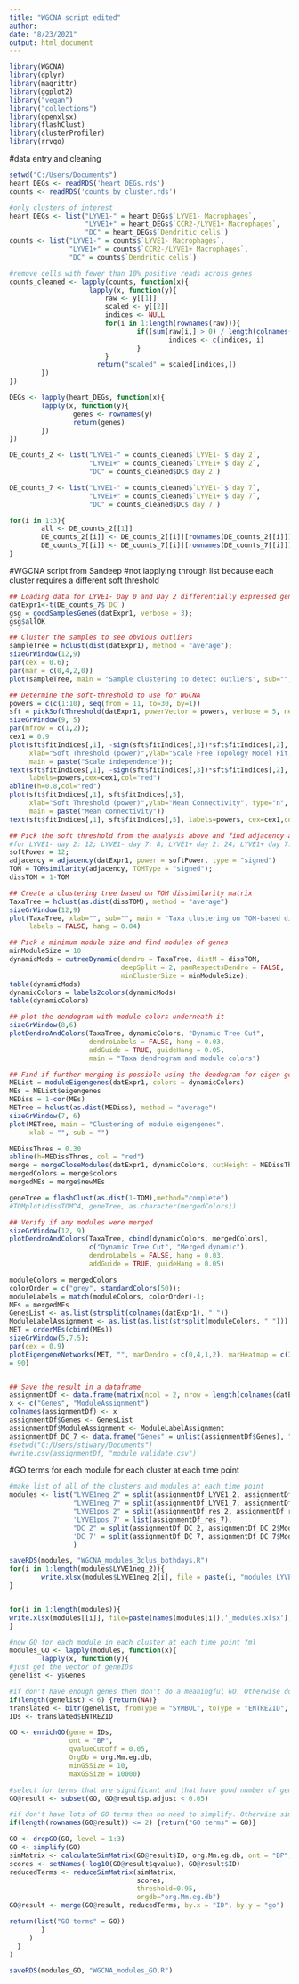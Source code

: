 ---
title: "WGCNA script edited"
author: 
date: "8/23/2021"
output: html_document
---

```{r setup, include=FALSE}
library(WGCNA)
library(dplyr)
library(magrittr)
library(ggplot2)
library("vegan")
library("collections")
library(openxlsx)
library(flashClust)
library(clusterProfiler)
library(rrvgo)
```

#data entry and cleaning
```{r}
setwd("C:/Users/Documents")
heart_DEGs <- readRDS('heart_DEGs.rds')
counts <- readRDS('counts_by_cluster.rds')

#only clusters of interest
heart_DEGs <- list("LYVE1-" = heart_DEGs$`LYVE1- Macrophages`, 
                   "LYVE1+" = heart_DEGs$`CCR2-/LYVE1+ Macrophages`, 
                   "DC" = heart_DEGs$`Dendritic cells`)
counts <- list("LYVE1-" = counts$`LYVE1- Macrophages`, 
               "LYVE1+" = counts$`CCR2-/LYVE1+ Macrophages`, 
               "DC" = counts$`Dendritic cells`)

#remove cells with fewer than 10% positive reads across genes
counts_cleaned <- lapply(counts, function(x){
                    lapply(x, function(y){
                        raw <- y[[1]]
                        scaled <- y[[2]]
                        indices <- NULL
                        for(i in 1:length(rownames(raw))){
                                if((sum(raw[i,] > 0) / length(colnames(raw))) >= 0.1){
                                        indices <- c(indices, i)
                                }
                        }
                      return("scaled" = scaled[indices,])
        })
})

DEGs <- lapply(heart_DEGs, function(x){
        lapply(x, function(y){
                genes <- rownames(y)
                return(genes)
        })
})

DE_counts_2 <- list("LYVE1-" = counts_cleaned$`LYVE1-`$`day 2`, 
                    "LYVE1+" = counts_cleaned$`LYVE1+`$`day 2`,
                    "DC" = counts_cleaned$DC$`day 2`)

DE_counts_7 <- list("LYVE1-" = counts_cleaned$`LYVE1-`$`day 7`, 
                    "LYVE1+" = counts_cleaned$`LYVE1+`$`day 7`,
                    "DC" = counts_cleaned$DC$`day 7`)

for(i in 1:3){
        all <- DE_counts_2[[1]]
        DE_counts_2[[i]] <- DE_counts_2[[i]][rownames(DE_counts_2[[i]]) %in% DEGs[[i]][[1]],]
        DE_counts_7[[i]] <- DE_counts_7[[i]][rownames(DE_counts_7[[i]]) %in% DEGs[[i]][[2]],]
}

```


#WGCNA script from Sandeep
#not lapplying through list because each cluster requires a different soft threshold
```{r}
## Loading data for LYVE1- Day 0 and Day 2 differentially expressed genes 
datExpr1<-t(DE_counts_7$`DC`)
gsg = goodSamplesGenes(datExpr1, verbose = 3);
gsg$allOK

## Cluster the samples to see obvious outliers
sampleTree = hclust(dist(datExpr1), method = "average");
sizeGrWindow(12,9)
par(cex = 0.6);
par(mar = c(0,4,2,0))
plot(sampleTree, main = "Sample clustering to detect outliers", sub="", xlab="", cex.lab = 1.5, cex.axis = 1.5, cex.main = 2)

## Determine the soft-threshold to use for WGCNA 
powers = c(c(1:10), seq(from = 11, to=30, by=1))
sft = pickSoftThreshold(datExpr1, powerVector = powers, verbose = 5, networkType = "signed")
sizeGrWindow(9, 5)
par(mfrow = c(1,2));
cex1 = 0.9
plot(sft$fitIndices[,1], -sign(sft$fitIndices[,3])*sft$fitIndices[,2],
     xlab="Soft Threshold (power)",ylab="Scale Free Topology Model Fit,signed R^2",type="n",
     main = paste("Scale independence"));
text(sft$fitIndices[,1], -sign(sft$fitIndices[,3])*sft$fitIndices[,2],
     labels=powers,cex=cex1,col="red")
abline(h=0.8,col="red")
plot(sft$fitIndices[,1], sft$fitIndices[,5],
     xlab="Soft Threshold (power)",ylab="Mean Connectivity", type="n",
     main = paste("Mean connectivity"))
text(sft$fitIndices[,1], sft$fitIndices[,5], labels=powers, cex=cex1,col="red")

## Pick the soft threshold from the analysis above and find adjacency and TOM dissimilarity matrix 
#for LYVE1- day 2: 12; LYVE1- day 7: 8; LYVE1+ day 2: 24; LYVE1+ day 7: 13; DC day 2: 12; DC day 7: 12
softPower = 12;
adjacency = adjacency(datExpr1, power = softPower, type = "signed")
TOM = TOMsimilarity(adjacency, TOMType = "signed");
dissTOM = 1-TOM

## Create a clustering tree based on TOM dissimilarity matrix 
TaxaTree = hclust(as.dist(dissTOM), method = "average")
sizeGrWindow(12,9)
plot(TaxaTree, xlab="", sub="", main = "Taxa clustering on TOM-based dissimilarity",
     labels = FALSE, hang = 0.04)

## Pick a minimum module size and find modules of genes 
minModuleSize = 10
dynamicMods = cutreeDynamic(dendro = TaxaTree, distM = dissTOM,
                            deepSplit = 2, pamRespectsDendro = FALSE,
                            minClusterSize = minModuleSize);
table(dynamicMods)
dynamicColors = labels2colors(dynamicMods)
table(dynamicColors)

## plot the dendogram with module colors underneath it
sizeGrWindow(8,6)
plotDendroAndColors(TaxaTree, dynamicColors, "Dynamic Tree Cut",
                    dendroLabels = FALSE, hang = 0.03,
                    addGuide = TRUE, guideHang = 0.05,
                    main = "Taxa dendrogram and module colors")

## Find if further merging is possible using the dendogram for eigen genes
MEList = moduleEigengenes(datExpr1, colors = dynamicColors)
MEs = MEList$eigengenes
MEDiss = 1-cor(MEs)
METree = hclust(as.dist(MEDiss), method = "average")
sizeGrWindow(7, 6)
plot(METree, main = "Clustering of module eigengenes",
     xlab = "", sub = "")

MEDissThres = 0.30
abline(h=MEDissThres, col = "red")
merge = mergeCloseModules(datExpr1, dynamicColors, cutHeight = MEDissThres, verbose = 3)
mergedColors = merge$colors
mergedMEs = merge$newMEs

geneTree = flashClust(as.dist(1-TOM),method="complete")
#TOMplot(dissTOM^4, geneTree, as.character(mergedColors))

## Verify if any modules were merged 
sizeGrWindow(12, 9)
plotDendroAndColors(TaxaTree, cbind(dynamicColors, mergedColors),
                    c("Dynamic Tree Cut", "Merged dynamic"),
                    dendroLabels = FALSE, hang = 0.03,
                    addGuide = TRUE, guideHang = 0.05)

moduleColors = mergedColors
colorOrder = c("grey", standardColors(50));
moduleLabels = match(moduleColors, colorOrder)-1;
MEs = mergedMEs
GenesList <- as.list(strsplit(colnames(datExpr1), " "))
ModuleLabelAssignment <- as.list(as.list(strsplit(moduleColors, " ")))
MET = orderMEs(cbind(MEs))
sizeGrWindow(5,7.5);
par(cex = 0.9)
plotEigengeneNetworks(MET, "", marDendro = c(0,4,1,2), marHeatmap = c(3,4,1,2), cex.lab = 0.8, xLabelsAngle
= 90)


## Save the result in a dataframe
assignmentDf <- data.frame(matrix(ncol = 2, nrow = length(colnames(datExpr1))))
x <- c("Genes", "ModuleAssignment")
colnames(assignmentDf) <- x
assignmentDf$Genes <- GenesList
assignmentDf$ModuleAssignment <- ModuleLabelAssignment
assignmentDf_DC_7 <- data.frame("Genes" = unlist(assignmentDf$Genes), "Module" = unlist(assignmentDf$ModuleAssignment))
#setwd("C:/Users/stiwary/Documents")
#write.csv(assignmentDf, "module_validate.csv")
```

#GO terms for each module for each cluster at each time point
```{r}
#make list of all of the clusters and modules at each time point
modules <- list("LYVE1neg_2" = split(assignmentDf_LYVE1_2, assignmentDf_LYVE1_2$Module), 
                "LYVE1neg_7" = split(assignmentDf_LYVE1_7, assignmentDf_LYVE1_7$Module),
                "LYVE1pos_2" = split(assignmentDf_res_2, assignmentDf_res_2$Module), 
                'LYVE1pos_7' = list(assignmentDf_res_7),
                "DC_2" = split(assignmentDf_DC_2, assignmentDf_DC_2$Module), 
                'DC_7' = split(assignmentDf_DC_7, assignmentDf_DC_7$Module)
                )

saveRDS(modules, "WGCNA_modules_3clus_bothdays.R")
for(i in 1:length(modules$LYVE1neg_2)){
        write.xlsx(modules$LYVE1neg_2[i], file = paste(i, "modules_LYVE1neg_2.xlsx"))
}


for(i in 1:length(modules)){
write.xlsx(modules[[i]], file=paste(names(modules[i]),'_modules.xlsx'), append = T)
}

#now GO for each module in each cluster at each time point fml
modules_GO <- lapply(modules, function(x){
        lapply(x, function(y){
#just get the vector of geneIDs
genelist <- y$Genes

#if don't have enough genes then don't do a meaningful GO. Otherwise do a GO
if(length(genelist) < 6) {return(NA)}
translated <- bitr(genelist, fromType = "SYMBOL", toType = "ENTREZID", OrgDb = "org.Mm.eg.db")
IDs <- translated$ENTREZID

GO <- enrichGO(gene = IDs, 
               ont = "BP", 
               qvalueCutoff = 0.05, 
               OrgDb = org.Mm.eg.db, 
               minGSSize = 10, 
               maxGSSize = 10000)

#select for terms that are significant and that have good number of genes from the cluster mapped to them (to get the terms that apply to a majority of the genes)
GO@result <- subset(GO, GO@result$p.adjust < 0.05)

#if don't have lots of GO terms then no need to simplify. Otherwise simplify
if(length(rownames(GO@result)) <= 2) {return("GO terms" = GO)}

GO <- dropGO(GO, level = 1:3)
GO <- simplify(GO)
simMatrix <- calculateSimMatrix(GO@result$ID, org.Mm.eg.db, ont = "BP", method = "Wang")
scores <- setNames(-log10(GO@result$qvalue), GO@result$ID)
reducedTerms <- reduceSimMatrix(simMatrix,
                                scores,
                                threshold=0.95,
                                orgdb="org.Mm.eg.db")
GO@result <- merge(GO@result, reducedTerms, by.x = "ID", by.y = "go")

return(list("GO terms" = GO))
        } 
     )
  }
)

saveRDS(modules_GO, "WGCNA_modules_GO.R")

```


